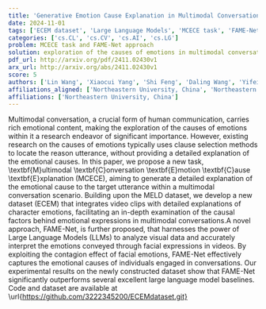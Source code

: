 ```yaml
---
title: 'Generative Emotion Cause Explanation in Multimodal Conversations'
date: 2024-11-01
tags: ['ECEM dataset', 'Large Language Models', 'MCECE task', 'FAME-Net', 'emotional content', 'contagion effect', 'emotional causes', 'emotion causes', 'MELD dataset', 'multimodal conversation', 'facial expressions']
categories: ['cs.CL', 'cs.CV', 'cs.AI', 'cs.LG']
problem: MCECE task and FAME-Net approach
solution: exploration of the causes of emotions in multimodal conversations
pdf_url: http://arxiv.org/pdf/2411.02430v1
arx_url: http://arxiv.org/abs/2411.02430v1
score: 5
authors: ['Lin Wang', 'Xiaocui Yang', 'Shi Feng', 'Daling Wang', 'Yifei Zhang']
affiliations_aligned: ['Northeastern University, China', 'Northeastern University, China', 'Northeastern University, China', 'Northeastern University, China', 'Northeastern University, China']
affiliations: ['Northeastern University, China']
---
```



Multimodal conversation, a crucial form of human communication, carries rich emotional content, making the exploration of the causes of emotions within it a research endeavor of significant importance. However, existing research on the causes of emotions typically uses clause selection methods to locate the reason utterance, without providing a detailed explanation of the emotional causes. In this paper, we propose a new task, \textbf{M}ultimodal \textbf{C}onversation \textbf{E}motion \textbf{C}ause \textbf{E}xplanation (MCECE), aiming to generate a detailed explanation of the emotional cause to the target utterance within a multimodal conversation scenario. Building upon the MELD dataset, we develop a new dataset (ECEM) that integrates video clips with detailed explanations of character emotions, facilitating an in-depth examination of the causal factors behind emotional expressions in multimodal conversations.A novel approach, FAME-Net, is further proposed, that harnesses the power of Large Language Models (LLMs) to analyze visual data and accurately interpret the emotions conveyed through facial expressions in videos. By exploiting the contagion effect of facial emotions, FAME-Net effectively captures the emotional causes of individuals engaged in conversations. Our experimental results on the newly constructed dataset show that FAME-Net significantly outperforms several excellent large language model baselines. Code and dataset are available at \url{https://github.com/3222345200/ECEMdataset.git}